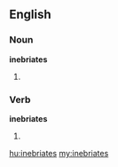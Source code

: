 ==English==

===Noun===
'''inebriates'''

# {{plural of|[[inebriate]]}}

===Verb===
'''inebriates'''

# {{third-person singular of|[[inebriate]]}}

[[hu:inebriates]]
[[my:inebriates]]